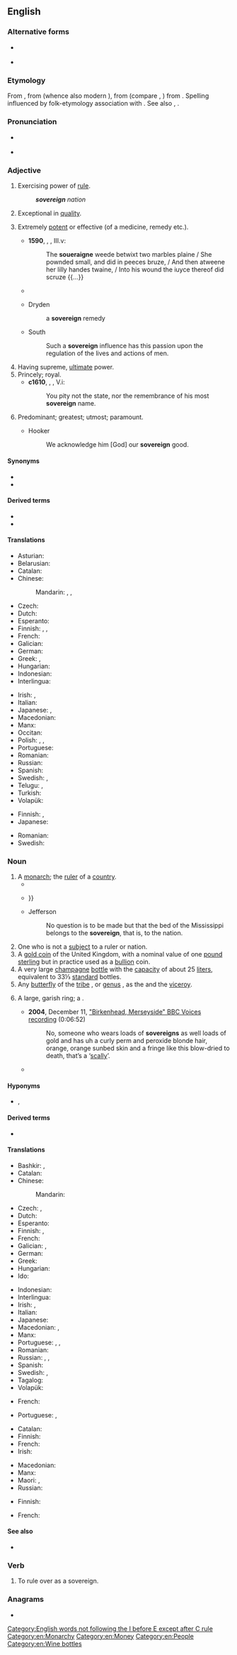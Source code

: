 ==English==
{{rfi|en}}
{{wikipedia}}

===Alternative forms===
* {{l|en|sovran}} {{qualifier|archaic}}
* {{l|en|soveraigne}} {{q|archaic}}

===Etymology===
From {{inh|en|enm|sovereyn}}, from {{der|en|fro|soverain}} (whence also modern {{cog|fr|souverain}}), from {{der|en|VL.|*superānus}} (compare {{cog|it|sovrano}}, {{cog|es|soberano}}) from {{der|en|la|super||above}}. Spelling influenced by folk-etymology association with {{m|en|reign}}. See also {{m|en|suzerain}}, {{m|en|foreign}}.

===Pronunciation===
* {{a|UK}} {{IPA|/ˈsɒv.ɹɪn/|lang=en}}
* {{audio|en-us-sovereign.ogg|Audio (US)|lang=en}}

===Adjective===
{{en-adj}}

# Exercising power of [[rule]].
#: '''''sovereign''' nation''
# Exceptional in [[quality]].
# {{lb|en|now|_|rare}} Extremely [[potent]] or effective (of a medicine, remedy etc.).
#* '''1590''', {{w|Edmund Spenser}}, ''{{w|The Faerie Queene}}'', III.v:
#*: The '''soueraigne''' weede betwixt two marbles plaine / She pownded small, and did in peeces bruze, / And then atweene her lilly handes twaine, / Into his wound the iuyce thereof did scruze {{...}}
#* {{quote-book|lang=en|author=John Davies|authorlink=John Davies (poet)|editor=[[w:Alexander Balloch Grosart|Alexander B[alloch] Grosart]]|chapter=[Tobacco.]|title=The Complete Poems of Sir John Davies. Edited, with Memorial-Introduction and Notes, by the Rev. Alexander B. Grosart. In Two Volumes|series=Early English Poets|location=London|publisher=[[w:Chatto & Windus|Chatto and Windus]], {{w|Piccadilly}}|year=1876|volume=II|page=226|pageurl=https://books.google.com/books?id=F7o9AQAAMAAJ&pg=PA226|oclc=752538909|passage=Homer of [[moly|Moly]] and [[nepenthes|Nepenthe]] singes: / Moly, the gods most '''soveraigne''' hearbe divine. / Nepenth Hellen's drink, which gladnes brings,— / Hart's greife repells, and doth y{{sup|e}} witts refine.}}
#* {{rfdate|}} Dryden
#*: a '''sovereign''' remedy
#* {{rfdate|}} South
#*: Such a '''sovereign''' influence has this passion upon the regulation of the lives and actions of men.
# Having supreme, [[ultimate]] power.
# Princely; royal.
#* '''c1610''', {{w|Shakespeare}}, ''{{w|A Winters Tale}}'', V.i:
#*: You pity not the state, nor the remembrance of his most '''sovereign''' name.
# Predominant; greatest; utmost; paramount.
#* {{rfdate|}} Hooker
#*: We acknowledge him [God] our '''sovereign''' good.

====Synonyms====
* {{l|en|autonomous}}
* {{l|en|supreme}}

====Derived terms====
* {{l|en|sovereignly}}
* {{l|en|sovereign state}}

====Translations====
{{trans-top|exercising power of rule}}
* Asturian: {{t|ast|soberanu}}
* Belarusian: {{t-needed|be}}
* Catalan: {{t+|ca|sobirà}}
* Chinese:
*: Mandarin: {{t+|cmn|自主|tr=zìzhǔ de|alt=自主的|sc=Hani}}, {{t+|cmn|獨立|alt=獨立的|sc=Hani}}, {{t+|cmn|独立|tr=dúlì de|alt=独立的|sc=Hani}}
* Czech: {{t+|cs|svrchovaný}}
* Dutch: {{t+|nl|soeverein}}
* Esperanto: {{t|eo|suverena}}
* Finnish: {{t+|fi|itsenäinen}}, {{t+|fi|suvereeni}}, {{t+|fi|täysivaltainen}}
* French: {{t+|fr|souverain}}
* Galician: {{t|gl|soberano}}
* German: {{t+|de|souverän}}
* Greek: {{t+|el|κυρίαρχος|sc=Grek}}, {{t+|el|ηγεμονικός|sc=Grek}}
* Hungarian: {{t+|hu|szuverén}}
* Indonesian: {{t+|id|berdaulat}}
* Interlingua: {{t|ia|soveran}}
{{trans-mid}}
* Irish: {{t|ga|ardcheannasach}}, {{t|ga|ceannasach}}
* Italian: {{t+|it|sovrano}}
* Japanese: {{t+|ja|独立|tr=どくりつした, dokuritsu-shita|alt=独立した}}, {{t|ja|自立|tr=じりつした, jiritsu-shita|alt=自立した}}
* Macedonian: {{t|mk|суверен|m|tr=súveren|sc=Cyrl}}
* Manx: {{t|gv|ard-reeoil}}
* Occitan: {{t+|oc|sobeiran}}
* Polish: {{t+|pl|suwerenny}}, {{t+|pl|niepodległy}}, {{t+|pl|niezależny}}
* Portuguese: {{t+|pt|soberano}}
* Romanian: {{t+|ro|suveran}}
* Russian: {{t+|ru|сувере́нный}}
* Spanish: {{t+|es|soberano}}
* Swedish: {{t+|sv|självständig}}, {{t+|sv|suverän}}
* Telugu: {{t|te|సార్వభౌమ|tr=saarvabhauma|sc=Telu}}, {{t|te|సర్వసత్తాక|tr=sarvasattaaka|sc=Telu}}
* Turkish: {{t+|tr|egemen}}
* Volapük: {{t|vo|soveränik}}
{{trans-bottom}}

{{trans-top|exceptional in quality}}
* Finnish: {{t+|fi|erinomainen}}, {{t+|fi|suvereeni}}
* Japanese: {{t|ja|卓越した|tr=takuetsu shita}}
{{trans-mid}}
* Romanian: {{t+|ro|suveran|m}}
* Swedish: {{t+|sv|suverän}}
{{trans-bottom}}

===Noun===
{{en-noun}}

# A [[monarch]]; the [[ruler]] of a [[country]].
#* {{RQ:Shakespeare Lucrece|url=https://books.google.com/books?id=SjYOAQAAMAAJ&pg=PT38|passage=The petty ſtreames that paie a dailie [[debt|det]] / To their ſalt '''ſoveraigne''' with their freſh [[falls|fals]] [[haste|haſt]], / Adde to his flowe, but alter not his [[tast|taſt]].}}
#* {{RQ:Milton Paradise Lost|book=I|url=|lines=242-249|passage=Is this the Region, this the Soil, the Clime, / Said then the lost Archangel, this the seat / That we must change for Heaven?, this mournful gloom / For that celestial light? Be it so, since hee / Who now is '''Sovran''' can dispose and bid / What shall be right : fardest from him is best / Whom reason hath equald, force hath made supream / Above his equals. {{...}}}}
#* Jefferson
#*: No question is to be made but that the bed of the Mississippi belongs to the '''sovereign''', that is, to the nation.
# One who is not a [[subject]] to a ruler or nation.
# A [[gold coin]] of the United Kingdom, with a nominal value of one [[pound sterling]] but in practice used as a [[bullion]] coin.
# A very large [[champagne]] [[bottle]] with the [[capacity]] of about 25 [[liter]]s, equivalent to 33⅓ [[standard]] bottles.
# Any [[butterfly]] of the [[tribe]] {{taxlink|Nymphalini|tribe|noshow=1}}, or [[genus]] {{taxlink|Basilarchia|genus|noshow=1}}, as the {{vern|ursula}} and the [[viceroy]].
# {{lb|en|UK|slang}} A large, garish ring; a {{w|sovereign ring}}.
#* '''2004''', December 11, [http://sounds.bl.uk/Accents-and-dialects/BBC-Voices/021M-C1190X0022XX-0101V0 "Birkenhead, Merseyside" BBC Voices recording] (0:06:52)
#*: No, someone who wears loads of '''sovereigns''' as well loads of gold and has uh a curly perm and peroxide blonde hair, orange, orange sunbed skin and a fringe like this blow-dried to death, that’s a ‘[[scally]]’.
#* {{quote-journal|lang=en|passage=No visible tattoos, '''sovereigns''', mismatched jewellery, scrunchies, large clips or hoop earrings.|title=Harrods 'ladies' code' drives out sales assistant|date=2011-07-01|author=Caroline Davies|newspaper=The Guardian|url=http://www.theguardian.com/law/2011/jul/01/harrods-dress-code-sales-assistant}}

====Hyponyms====
* {{sense|monarch}} {{l|en|king}}, {{l|en|queen}}

====Derived terms====
* {{l|en|sovereignty}}

====Translations====
{{trans-top|monarch}}
* Bashkir: {{t|ba|батша|sc=Cyrl}}, {{t|ba|хаким|sc=Cyrl}}
* Catalan: {{t+|ca|sobirà|m}}
* Chinese:
*: Mandarin: {{t+|cmn|君主|tr=jūnzhǔ|sc=Hani}}
* Czech: {{t+|cs|vládce|m}}, {{t+|cs|panovník|m}}
* Dutch: {{t+|nl|vorst|m}}
* Esperanto: {{t+|eo|suvereno}}
* Finnish: {{t+|fi|monarkki}}, {{t+|fi|hallitsija}}
* French: {{t+|fr|souverain|m}}
* Galician: {{t|gl|soberano|m}}, {{t|gl|soberana|f}}
* German: {{t+|de|Souverän}}
* Greek: {{t+|el|ηγεμόνας|sc=Grek}}
* Hungarian: {{t+|hu|uralkodó}}
* Ido: {{t+|io|rejo}}
{{trans-mid}}
* Indonesian: {{t+|id|penguasa}}
* Interlingua: {{t|ia|soverano}}
* Irish: {{t+|ga|rí|m}}, {{t|ga|banríon|f}}
* Italian: {{t+|it|sovrano}}
* Japanese: {{t+|ja|君主|tr=くんしゅ, kunshu}}
* Macedonian: {{t|mk|владетел|m|tr=vládetel|sc=Cyrl}}, {{t|mk|суверен|m|tr=súveren|sc=Cyrl}}
* Manx: {{t|gv|ard-ree|m}}
* Portuguese: {{t+|pt|suserano|m}}, {{t+|pt|soberano|m}}, {{t+|pt|soberana|f}}
* Romanian: {{t+|ro|suveran|m}}
* Russian: {{t+|ru|сувере́н|m}}, {{t+|ru|власти́тель|m}}, {{t+|ru|мона́рх|m}}
* Spanish: {{t+|es|soberano}}
* Swedish: {{t+|sv|regent|c}}, {{t+|sv|monark}}
* Tagalog: {{t|tl|higpuno}}
* Volapük: {{t|vo|soveran}}
{{trans-bottom}}

{{trans-top|one who is not a subject to a ruler or nation}}
* French: {{t+|fr|souverain|m}}
{{trans-mid}}
* Portuguese: {{t+|pt|soberano|m}}, {{t+|pt|soberana|f}}
{{trans-bottom}}

{{trans-top|coin}}
* Catalan: {{t+|ca|sobirà|m}}
* Finnish: {{t|fi|[[punta|punnan]] [[kultaraha]]}}
* French: {{t+|fr|souverain|m}}
* Irish: {{t|ga|sabhran|m}}
{{trans-mid}}
* Macedonian: {{t|mk|соверин|m|tr=sóverin|sc=Cyrl}}
* Manx: {{t|gv|punt airhey|m}}
* Maori: {{t|mi|awherangi}}, {{t|mi|karaune}}
* Russian: {{t+|ru|со́верен|m}}
{{trans-bottom}}

{{trans-top|very large champagne bottle}}
* Finnish: {{t+|fi|sovereign}}
{{trans-mid}}
* French: {{t+|fr|souverain|m}}
{{trans-bottom}}

====See also====
* {{l|en|half sovereign}}

===Verb===
{{en-verb}}

# {{lb|en|transitive}} To rule over as a sovereign.

===Anagrams===
* {{anagrams|en|a=eeginorsv|Rovignese}}

[[Category:English words not following the I before E except after C rule]]
[[Category:en:Monarchy]]
[[Category:en:Money]]
[[Category:en:People]]
[[Category:en:Wine bottles]]